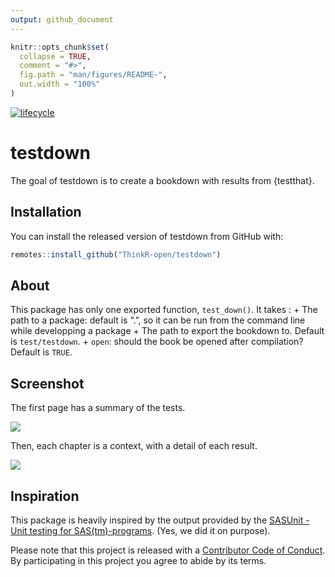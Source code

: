 ```yaml
---
output: github_document
---
```


<!-- README.md is generated from README.Rmd. Please edit that file -->

```r
knitr::opts_chunk$set(
  collapse = TRUE,
  comment = "#>",
  fig.path = "man/figures/README-",
  out.width = "100%"
)
```

  [![lifecycle](https://img.shields.io/badge/lifecycle-experimental-orange.svg)](https://www.tidyverse.org/lifecycle/#experimental)


# testdown

The goal of testdown is to create a bookdown with results from {testthat}. 

## Installation

You can install the released version of testdown from GitHub with:

``` r
remotes::install_github("ThinkR-open/testdown")
```

## About

This package has only one exported function, `test_down()`. It takes : 
+ The path to a package: default is ".", so it can be run from the command line while developping a package
+ The path to export the bookdown to. Default is `test/testdown`.
+ `open`: should the book be opened after compilation? Default is `TRUE`. 

## Screenshot

The first page has a summary of the tests. 

![](readmefigs/home.png)

Then, each chapter is a context, with a detail of each result. 

![](readmefigs/context.png)

## Inspiration

This package is heavily inspired by the output provided by the [SASUnit - Unit testing for SAS(tm)-programs](https://sourceforge.net/p/sasunit/wiki/User%27s%20Guide/). (Yes, we did it on purpose).

Please note that this project is released with a [Contributor Code of Conduct](CODE_OF_CONDUCT.md).
By participating in this project you agree to abide by its terms.
